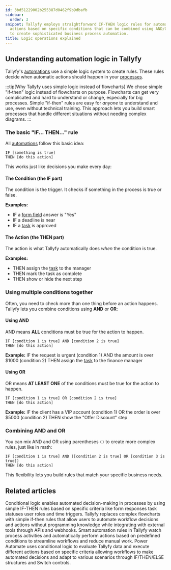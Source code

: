 ```yaml
---
id: 3bd51229002b255387d0462f9b9dbafb
sidebar:
  order: 3
snippet: Tallyfy employs straightforward IF-THEN logic rules for automating workflow
  actions based on specific conditions that can be combined using AND/OR operators
  to create sophisticated business process automation.
title: Logic operations explained
---
```


## Understanding automation logic in Tallyfy

Tallyfy's [automations](/products/pro/documenting/templates/automations/) use a simple logic system to create rules. These rules decide when automatic actions should happen in your [processes](/products/pro/tracking-and-tasks/processes/).

:::tip[Why Tallyfy uses simple logic instead of flowcharts]
We chose simple "if-then" logic instead of flowcharts on purpose. Flowcharts can get very complicated and hard to understand or change, especially for big processes. Simple "if-then" rules are easy for *anyone* to understand and use, even without technical training. This approach lets you build smart processes that handle different situations without needing complex diagrams.
:::

### The basic "IF... THEN..." rule

All [automations](/products/pro/documenting/templates/automations/) follow this basic idea:

```
IF [something is true]
THEN [do this action]
```

This works just like decisions you make every day:

#### The Condition (the IF part)
The condition is the trigger. It checks if something in the process is true or false.

**Examples:**
- IF a [form field](/products/pro/tracking-and-tasks/tasks/what-are-form-fields-in-tallyfy/) answer is "Yes"
- IF a deadline is near
- IF a [task](/products/pro/tracking-and-tasks/tasks/) is approved

#### The Action (the THEN part)
The action is what Tallyfy automatically does *when* the condition is true.

**Examples:**
- THEN assign the [task](/products/pro/tracking-and-tasks/tasks/) to the manager
- THEN mark the task as complete
- THEN show or hide the next step

### Using multiple conditions together

Often, you need to check more than one thing before an action happens. Tallyfy lets you combine conditions using **AND** or **OR**:

#### Using AND
AND means **ALL** conditions must be true for the action to happen.

```
IF [condition 1 is true] AND [condition 2 is true]
THEN [do this action]
```

**Example:**
IF the request is urgent (condition 1)
AND the amount is over $1000 (condition 2)
THEN assign the [task](/products/pro/tracking-and-tasks/tasks/) to the finance manager

#### Using OR
OR means **AT LEAST ONE** of the conditions must be true for the action to happen.

```
IF [condition 1 is true] OR [condition 2 is true]
THEN [do this action]
```

**Example:**
IF the client has a VIP account (condition 1)
OR the order is over $5000 (condition 2)
THEN show the "Offer Discount" step

### Combining AND and OR

You can mix AND and OR using parentheses `()` to create more complex rules, just like in math:

```
IF [condition 1 is true] AND ([condition 2 is true] OR [condition 3 is true])
THEN [do this action]
```

This flexibility lets you build rules that match your specific business needs.


## Related articles
<CardGrid>
<LinkTitleCard header="<b>Automations > Conditionals</b>" href="/products/pro/documenting/templates/automations/conditionals/" > Conditional logic enables automated decision-making in processes by using simple IF-THEN rules based on specific criteria like form responses task statuses user roles and time triggers. </LinkTitleCard>
<LinkTitleCard header="<b>Features > If-this-then-that</b>" href="/products/pro/tutorials/features/if-this-then-that/" > Tallyfy replaces complex flowcharts with simple if-then rules that allow users to automate workflow decisions and actions without programming knowledge while integrating with external tools through APIs and webhooks. </LinkTitleCard>
<LinkTitleCard header="<b>Templates > Automations</b>" href="/products/pro/documenting/templates/automations/" > Smart automation rules in Tallyfy watch process activities and automatically perform actions based on predefined conditions to streamline workflows and reduce manual work. </LinkTitleCard>
<LinkTitleCard header="<b>Power Automate > Using conditional logic in Power Automate</b>" href="/products/pro/integrations/middleware/power-automate/using-conditional-logic-in-power-automate/" > Power Automate uses conditional logic to evaluate Tallyfy data and execute different actions based on specific criteria allowing workflows to make automated decisions and adapt to various scenarios through IF/THEN/ELSE structures and Switch controls. </LinkTitleCard>
</CardGrid>
